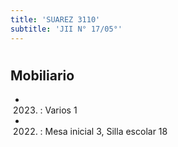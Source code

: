 ```yaml
---
title: 'SUAREZ 3110'
subtitle: 'JII N° 17/05°'
---
```


#


## Mobiliario

*  (2023) : Varios 1 

*  (2022) : Mesa inicial 3, Silla escolar 18 



